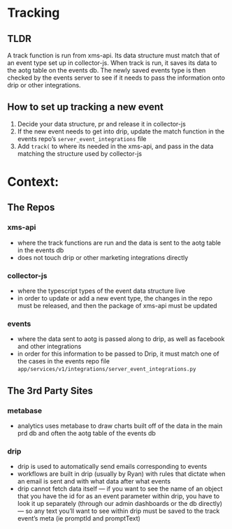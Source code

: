 # Tracking

## TLDR

A track function is run from xms-api. Its data structure must match that of an event type set up in collector-js. When track is run, it saves its data to the aotg table on the events db. The newly saved events type is then checked by the events server to see if it needs to pass the information onto drip or other integrations.

## How to set up tracking a new event

1. Decide your data structure, pr and release it in collector-js
2. If the new event needs to get into drip, update the match function in the events repo’s `server_event_integrations` file
3. Add `track(` to where its needed in the xms-api, and pass in the data matching the structure used by collector-js

# Context:

## The Repos

### xms-api

- where the track functions are run and the data is sent to the aotg table in the events db
- does not touch drip or other marketing integrations directly

### collector-js

- where the typescript types of the event data structure live
- in order to update or add a new event type, the changes in the repo must be released, and then the package of xms-api must be updated

### events

- where the data sent to aotg is passed along to drip, as well as facebook and other integrations
- in order for this information to be passed to Drip, it must match one of the cases in the events repo file `app/services/v1/integrations/server_event_integrations.py`

## The 3rd Party Sites

### metabase

- analytics uses metabase to draw charts built off of the data in the main prd db and often the aotg table of the events db

### drip

- drip is used to automatically send emails corresponding to events
- workflows are built in drip (usually by Ryan) with rules that dictate when an email is sent and with what data after what events
- drip cannot fetch data itself — if you want to see the name of an object that you have the id for as an event parameter within drip, you have to look it up separately (through our admin dashboards or the db directly) — so any text you’ll want to see within drip must be saved to the track event’s meta (ie promptId and promptText)
